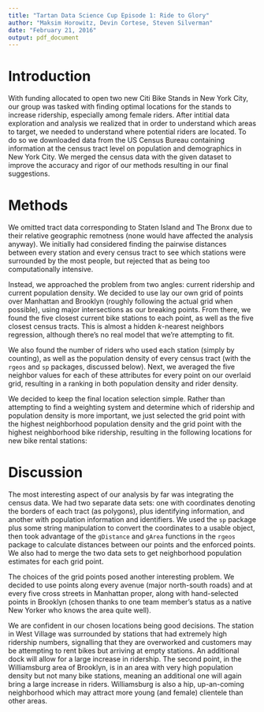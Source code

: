 ```yaml
---
title: "Tartan Data Science Cup Episode 1: Ride to Glory"
author: "Maksim Horowitz, Devin Cortese, Steven Silverman"
date: "February 21, 2016"
output: pdf_document
---
```



# Introduction 

With funding allocated to open two new Citi Bike Stands in New York City, our group was tasked with finding optimal locations for the stands to increase ridership, especially among female riders. After intitial data exploration and analysis we realized that in order to understand which areas to target, we needed to understand where potential riders are located. To do so we downloaded data from the US Census Bureau containing information at the census tract level on population and demographics in New York City. We merged the census data with the given dataset to improve the accuracy and rigor of our methods resulting in our final suggestions.

# Methods

We omitted tract data corresponding to Staten Island and The Bronx due to their relative geographic remotness (none would have affected the analysis anyway). We initially had considered finding the pairwise distances between every station and every census tract to see which stations were surrounded by the most people, but rejected that as being too computationally intensive. 

Instead, we approached the problem from two angles: current ridership and current population density. We decided to use lay our own grid of points over Manhattan and Brooklyn (roughly following the actual grid when possible), using major intersections as our breaking points. From there, we found the five closest current bike stations to each point, as well as the five closest census tracts. This is almost a hidden $k$-nearest neighbors regression, although there's no real model that we're attempting to fit.

We also found the number of riders who used each station (simply by counting), as well as the population density of every census tract (with the `rgeos` and `sp` packages, discussed below). Next, we averaged the five neighbor values for each of these attributes for every point on our overlaid grid, resulting in a ranking in both population density and rider density.

We decided to keep the final location selection simple. Rather than attempting to find a weighting system and determine which of ridership and population density is more important, we just selected the grid point with the highest neighborhood population density and the grid point with the highest neighborhood bike ridership, resulting in the following locations for new bike rental stations:

\includegraphics{FinalPlot2.jpeg}

# Discussion

The most interesting aspect of our analysis by far was integrating the census data. We had two separate data sets: one with coordinates denoting the borders of each tract (as polygons), plus identifying information, and another with population information and identifiers. We used the `sp` package plus some string manipulation to convert the coordinates to a usable object, then took advantage of the `gDistance` and `gArea` functions in the `rgeos` package to calculate distances between our points and the enforced points. We also had to merge the two data sets to get neighborhood population estimates for each grid point.

The choices of the grid points posed another interesting problem. We decided to use points along every avenue (major north-south roads) and at every five cross streets in Manhattan proper, along with hand-selected points in Brooklyn (chosen thanks to one team member's status as a native New Yorker who knows the area quite well).

We are confident in our chosen locations being good decisions. The station in West Village was surrounded by stations that had extremely high ridership numbers, signalling that they are overworked and customers may be attempting to rent bikes but arriving at empty stations. An additional dock will allow for a large increase in ridership. The second point, in the Williamsburg area of Brooklyn, is in an area with very high population density but not many bike stations, meaning an additional one will again bring a large increase in riders. Williamsburg is also a hip, up-an-coming neighborhood which may attract more young (and female) clientele than other areas.